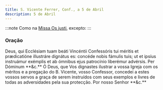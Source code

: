 ```yaml
---
title: S. Vicente Ferrer, Conf., a 5 de Abril
description: 5 de Abril
---
```


:::note
Como na [Missa Os justi](/missal/comum/14confessoresnaopontifices1), excepto:
:::

### Oração

<div class="grid grid-cols-2 gap-5">
  <span class="text-justify">
    Deus, qui Ecclésiam tuam beáti Vincéntii Confessóris tui méritis et
    prædicatióne illustráre dignátus es: concéde nobis fámulis tuis; ut et
    ipsíus instruámur exémplis et ab ómnibus ejus patrocínio liberémur advérsis.
    Per Dóminum **&c.**
  </span>
  <span class="text-justify">
    Ó Deus, que Vos dignastes ilustrar a vossa Igreja com os méritos e a
    pregação do B. Vicente, vosso Confessor, concedei a estes vossos servos a
    graça de serem instruídos com seus exemplos e livres de todas as
    adversidades pela sua protecção. Por nosso Senhor **&c.**
  </span>
</div>
